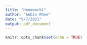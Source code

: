 ```yaml
---
title: "Homework1"
author: "Anbin Rhee"
date: "9/7/2021"
output: pdf_document
---
```


```r
knitr::opts_chunk$set(echo = TRUE)
```

